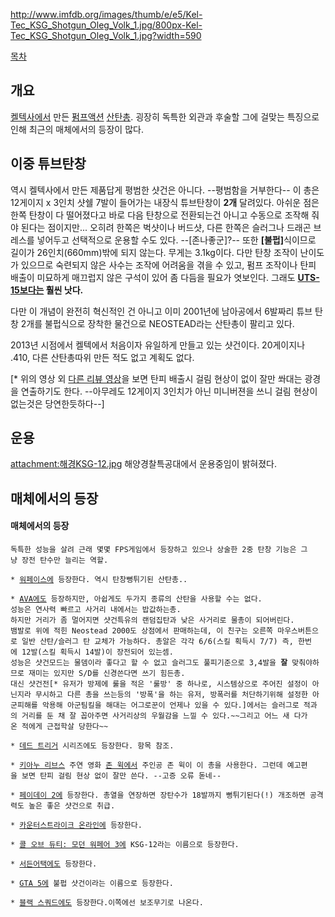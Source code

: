 http://www.imfdb.org/images/thumb/e/e5/Kel-Tec_KSG_Shotgun_Oleg_Volk_1.jpg/800px-Kel-Tec_KSG_Shotgun_Oleg_Volk_1.jpg?width=590

[[목차]]

== 개요 ==
[[켈텍]]사에서 만든 [[펌프액션]] [[산탄총]]. 굉장히 독특한 외관과 후술할 그에 걸맞는 특징으로 인해 최근의 매체에서의 등장이 많다.

== 이중 튜브탄창 ==
역시 켈텍사에서 만든 제품답게 평범한 샷건은 아니다. --평범함을 거부한다-- 이 총은 12게이지 x 3인치 샷쉘 7발이 들어가는 내장식 튜브탄창이 '''2개''' 달려있다. 아쉬운 점은 한쪽 탄창이 다 떨어졌다고 바로 다음 탄창으로 전환되는건 아니고 수동으로 조작해 줘야 된다는 점이지만... 오히려 한쪽은 벅샷이나 버드샷, 다른 한쪽은 슬러그나 드래곤 브레스를 넣어두고 선택적으로 운용할 수도 있다. --[존나좋군]?-- 또한 '''[불펍]'''식이므로 길이가 26인치(660mm)밖에 되지 않는다. 무게는 3.1kg이다. 다만 탄창 조작이 난이도가 있으므로 숙련되지 않은 사수는 조작에 어려움을 겪을 수 있고, 펌프 조작이나 탄피 배출이 미묘하게 매끄럽지 않은 구석이 있어 좀 다듬을 필요가 엿보인다. 그래도 '''[[UTS-15]]보다는 훨씬 낫다.'''

다만 이 개념이 완전히 혁신적인 건 아니고 이미 2001년에 남아공에서 6발짜리 튜브 탄창 2개를 불펍식으로 장착한 물건으로 NEOSTEAD라는 산탄총이 팔리고 있다.

2013년 시점에서 켈텍에서 처음이자 유일하게 만들고 있는 샷건이다. 20게이지나 .410, 다른 산탄총따위 만든 적도 없고 계획도 없다.

{{{#!html
<object width="560" height="315"><param name="movie" value="//www.youtube.com/v/BVVii2K1j5k?hl=ko_KR&amp;version=3"></param><param name="allowFullScreen" value="true"></param><param name="allowscriptaccess" value="always"></param><embed src="//www.youtube.com/v/BVVii2K1j5k?hl=ko_KR&amp;version=3" type="application/x-shockwave-flash" width="560" height="315" allowscriptaccess="always" allowfullscreen="true"></embed></object>
}}}
[* 위의 영상 외 [http://youtu.be/JSDdn3cYIfc 다른 리뷰 영상]을 보면 탄피 배출시 걸림 현상이 없이 잘만 쏴대는 광경을 연출하기도 한다. --아무레도 12게이지 3인치가 아닌 미니버젼을 쓰니 걸림 현상이 없는것은 당연한듯하다--]
== 운용 ==
attachment:해경KSG-12.jpg
해양경찰특공대에서 운용중임이 밝혀졌다.
== 매체에서의 등장 ==
==== 매체에서의 등장 ====
 독특한 성능을 살려 근래 몇몇 FPS게임에서 등장하고 있으나 상술한 2중 탄창 기능은 그냥 장전 탄수만 늘리는 역할.

 * [[워페이스]]에 등장한다. 역시 탄창뻥튀기된 산탄총..

 * [[AVA]]에도 등장하지만, 아쉽게도 두가지 종류의 산탄을 사용할 수는 없다.
 성능은 연사력 빠르고 사거리 내에서는 밥값하는총.
 하지만 거리가 좀 멀어지면 샷건특유의 랜덤집탄과 낮은 사거리로 물총이 되어버린다.
 뱀발로 위에 적힌 Neostead 2000도 상점에서 판매하는데, 이 친구는 오른쪽 마우스버튼으로 일반 산탄/슬러그 탄 교체가 가능하다. 총알은 각각 6/6(스킬 획득시 7/7) 즉, 한번에 12발(스킬 획득시 14발)이 장전되어 있는셈.
 성능은 샷건모드는 물뎀이라 좋다고 할 수 없고 슬러그도 풀피기준으로 3,4발을 '''잘''' 맞춰야하므로 재미는 있지만 S/D를 신경쓴다면 쓰기 힘든총.
 대신 샷건전[* 유저가 방제에 룰을 적은 '룰방' 중 하나로, 시스템상으로 주어진 설정이 아닌지라 무시하고 다른 총을 쓰는등의 '방폭'을 하는 유저, 방폭러를 처단하기위해 설정한 아군피해를 악용해 아군팀킬을 해대는 어그로꾼이 언제나 있을 수 있다.]에서는 슬러그로 적과의 거리를 둔 채 잘 꼽아주면 사거리상의 우월감을 느낄 수 있다.~~그리고 어느 새 다가온 적에게 근접학살 당한다~~

 * [[데드 트리거]] 시리즈에도 등장한다. 항목 참조.

 * [[키아누 리브스]] 주연 영화 [[존 윅]]에서 주인공 존 윅이 이 총을 사용한다. 그런데 예고편을 보면 탄피 걸림 현상 없이 잘만 쓴다. --고증 오류 돋네--

 * [[페이데이 2]]에 등장한다. 총열을 연장하면 장탄수가 18발까지 뻥튀기된다(!) 개조하면 공격력도 높은 좋은 샷건으로 취급.

 * [[카운터스트라이크 온라인]]에 등장한다.

 * [[콜 오브 듀티: 모던 워페어 3]]에 KSG-12라는 이름으로 등장한다.

 * [[서든어택]]에도 등장한다.

 * [[GTA 5]]에 불펍 샷건이라는 이름으로 등장한다.

 * [[블랙 스쿼드]]에도 등장한다.이쪽에선 보조무기로 나온다.
